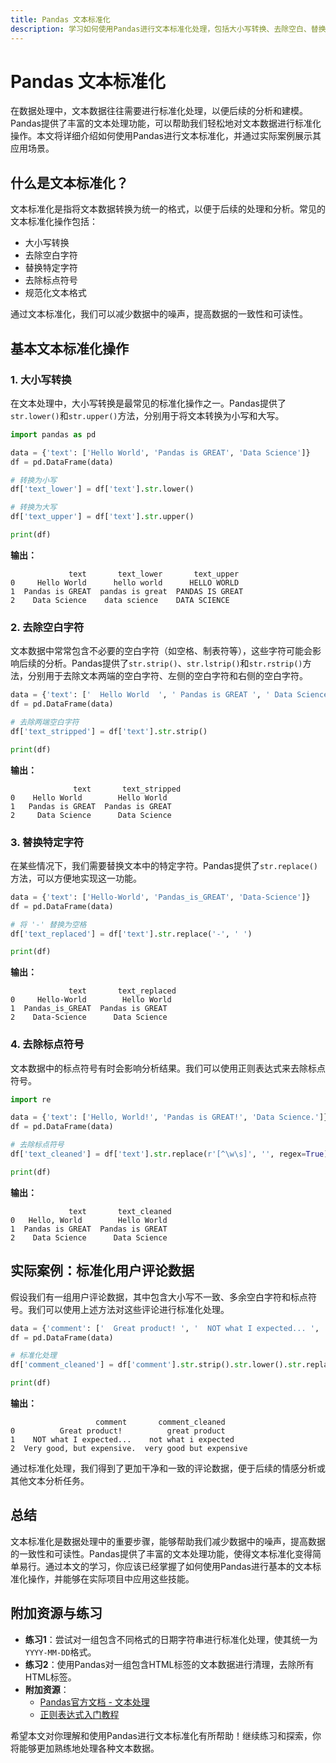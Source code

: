 ```yaml
---
title: Pandas 文本标准化
description: 学习如何使用Pandas进行文本标准化处理，包括大小写转换、去除空白、替换字符等操作，适用于初学者。
---
```


# Pandas 文本标准化

在数据处理中，文本数据往往需要进行标准化处理，以便后续的分析和建模。Pandas提供了丰富的文本处理功能，可以帮助我们轻松地对文本数据进行标准化操作。本文将详细介绍如何使用Pandas进行文本标准化，并通过实际案例展示其应用场景。

## 什么是文本标准化？

文本标准化是指将文本数据转换为统一的格式，以便于后续的处理和分析。常见的文本标准化操作包括：

- 大小写转换
- 去除空白字符
- 替换特定字符
- 去除标点符号
- 规范化文本格式

通过文本标准化，我们可以减少数据中的噪声，提高数据的一致性和可读性。

## 基本文本标准化操作

### 1. 大小写转换

在文本处理中，大小写转换是最常见的标准化操作之一。Pandas提供了`str.lower()`和`str.upper()`方法，分别用于将文本转换为小写和大写。

```python
import pandas as pd

data = {'text': ['Hello World', 'Pandas is GREAT', 'Data Science']}
df = pd.DataFrame(data)

# 转换为小写
df['text_lower'] = df['text'].str.lower()

# 转换为大写
df['text_upper'] = df['text'].str.upper()

print(df)
```

**输出：**

```
             text       text_lower       text_upper
0     Hello World      hello world      HELLO WORLD
1  Pandas is GREAT  pandas is great  PANDAS IS GREAT
2    Data Science    data science    DATA SCIENCE
```

### 2. 去除空白字符

文本数据中常常包含不必要的空白字符（如空格、制表符等），这些字符可能会影响后续的分析。Pandas提供了`str.strip()`、`str.lstrip()`和`str.rstrip()`方法，分别用于去除文本两端的空白字符、左侧的空白字符和右侧的空白字符。

```python
data = {'text': ['  Hello World  ', ' Pandas is GREAT ', ' Data Science ']}
df = pd.DataFrame(data)

# 去除两端空白字符
df['text_stripped'] = df['text'].str.strip()

print(df)
```

**输出：**

```
              text       text_stripped
0    Hello World        Hello World
1   Pandas is GREAT  Pandas is GREAT
2     Data Science      Data Science
```

### 3. 替换特定字符

在某些情况下，我们需要替换文本中的特定字符。Pandas提供了`str.replace()`方法，可以方便地实现这一功能。

```python
data = {'text': ['Hello-World', 'Pandas_is_GREAT', 'Data-Science']}
df = pd.DataFrame(data)

# 将 '-' 替换为空格
df['text_replaced'] = df['text'].str.replace('-', ' ')

print(df)
```

**输出：**

```
             text       text_replaced
0     Hello-World        Hello World
1  Pandas_is_GREAT  Pandas is GREAT
2    Data-Science      Data Science
```

### 4. 去除标点符号

文本数据中的标点符号有时会影响分析结果。我们可以使用正则表达式来去除标点符号。

```python
import re

data = {'text': ['Hello, World!', 'Pandas is GREAT!', 'Data Science.']}
df = pd.DataFrame(data)

# 去除标点符号
df['text_cleaned'] = df['text'].str.replace(r'[^\w\s]', '', regex=True)

print(df)
```

**输出：**

```
             text       text_cleaned
0   Hello, World        Hello World
1  Pandas is GREAT  Pandas is GREAT
2    Data Science      Data Science
```

## 实际案例：标准化用户评论数据

假设我们有一组用户评论数据，其中包含大小写不一致、多余空白字符和标点符号。我们可以使用上述方法对这些评论进行标准化处理。

```python
data = {'comment': ['  Great product! ', '  NOT what I expected... ', '  Very good, but expensive.  ']}
df = pd.DataFrame(data)

# 标准化处理
df['comment_cleaned'] = df['comment'].str.strip().str.lower().str.replace(r'[^\w\s]', '', regex=True)

print(df)
```

**输出：**

```
                   comment       comment_cleaned
0          Great product!          great product
1    NOT what I expected...    not what i expected
2  Very good, but expensive.  very good but expensive
```

通过标准化处理，我们得到了更加干净和一致的评论数据，便于后续的情感分析或其他文本分析任务。

## 总结

文本标准化是数据处理中的重要步骤，能够帮助我们减少数据中的噪声，提高数据的一致性和可读性。Pandas提供了丰富的文本处理功能，使得文本标准化变得简单易行。通过本文的学习，你应该已经掌握了如何使用Pandas进行基本的文本标准化操作，并能够在实际项目中应用这些技能。

## 附加资源与练习

- **练习1**：尝试对一组包含不同格式的日期字符串进行标准化处理，使其统一为`YYYY-MM-DD`格式。
- **练习2**：使用Pandas对一组包含HTML标签的文本数据进行清理，去除所有HTML标签。
- **附加资源**：
  - [Pandas官方文档 - 文本处理](https://pandas.pydata.org/pandas-docs/stable/user_guide/text.html)
  - [正则表达式入门教程](https://www.regular-expressions.info/tutorial.html)

希望本文对你理解和使用Pandas进行文本标准化有所帮助！继续练习和探索，你将能够更加熟练地处理各种文本数据。